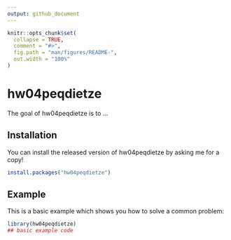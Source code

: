 ```yaml
---
output: github_document
---
```


<!-- README.md is generated from README.Rmd. Please edit that file -->

```r
knitr::opts_chunk$set(
  collapse = TRUE,
  comment = "#>",
  fig.path = "man/figures/README-",
  out.width = "100%"
)
```

# hw04peqdietze

<!-- badges: start -->
<!-- badges: end -->

The goal of hw04peqdietze is to ...

## Installation

You can install the released version of hw04peqdietze by asking me for a copy!

``` r
install.packages("hw04peqdietze")
```

## Example

This is a basic example which shows you how to solve a common problem:

```r
library(hw04peqdietze)
## basic example code
```
